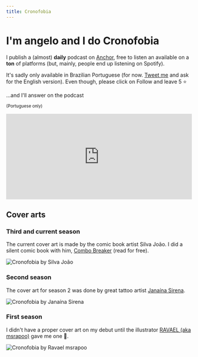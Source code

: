 ```yaml
---
title: Cronofobia
---
```


# I'm angelo and I do **Cronofobia**

I publish a (almost) **daily** podcast on [Anchor](https://anchor.fm/cronofobia), free to listen an available on a **ton** of platforms (but, mainly, people end up listening on Spotify).

It's sadly only available in Brazilian Portuguese (for now. [Tweet me](https://twitter.com/oicronofobico) and ask for the English version). Even though, please click on Follow and leave 5 ⭐

<CTA href="https://retrospring.net/cronofobia" title="Ask me anything">
  <p>...and I'll answer on the podcast</p>
  <p>
    <small>(Portuguese only)</small>
  </p>
</CTA>

<iframe
  src="https://open.spotify.com/embed/show/4wZuSW28gCkbrsUE3P8cyp?utm_source=generator"
  width="100%"
  height="232"
  frameBorder="0"
  allow="autoplay; clipboard-write; encrypted-media; fullscreen; picture-in-picture"
></iframe>

## Cover arts

### Third and current season

The current cover art is made by the comic book artist Silva João. I did a silent comic book with him, [Combo Breaker](/combo-breaker) (read for free).

![Cronofobia by Silva João](/podcast/cronofobia-silva.jpg)

### Second season

The cover art for season 2 was done by great tattoo artist [Janaína Sirena](https://www.instagram.com/janainasirena).

![Cronofobia by Janaína Sirena](/podcast/cronofobia-jana.jpg)

### First season

I didn't have a proper cover art on my debut until the illustrator [RAVAEL (aka msrapoo)](https://www.instagram.com/msrapoo/) gave me one 💛.

![Cronofobia by Ravael msrapoo](/podcast/cronofobia-ravael.jpg)
